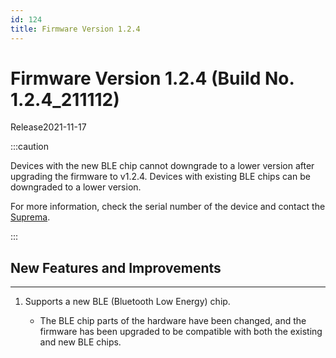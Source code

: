 ```yaml
---
id: 124
title: Firmware Version 1.2.4
---
```


# Firmware Version 1.2.4 (Build No. 1.2.4_211112)

Release<Separator/>2021-11-17

:::caution

Devices with the new BLE chip cannot downgrade to a lower version after upgrading the firmware to v1.2.4. Devices with existing BLE chips can be downgraded to a lower version.

For more information, check the serial number of the device and contact the [Suprema](https://supremainc.com).

:::

## New Features and Improvements

---

1. Supports a new BLE (Bluetooth Low Energy) chip.

    - The BLE chip parts of the hardware have been changed, and the firmware has been upgraded to be compatible with both the existing and new BLE chips.